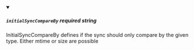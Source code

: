
<details className="config-field" data-expandable="false" open>
<summary>

##### `initialSyncCompareBy` <span class="config-field-required" data-required="false">required</span> <span class="config-field-type">string</span> <span class="config-field-default"></span>

InitialSyncCompareBy defines if the sync should only compare by the given type. Either mtime or size are possible

</summary>



</details>
